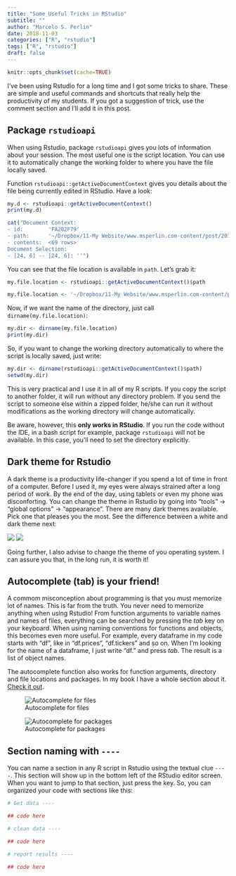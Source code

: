 ```yaml
---
title: "Some Useful Tricks in RStudio"
subtitle: ""
author: "Marcelo S. Perlin"
date: 2018-11-03
categories: ["R", "rstudio"]
tags: ["R", "rstudio"]
draft: false
---
```


```r
knitr::opts_chunk$set(cache=TRUE)
```


I've been using Rstudio for a long time and I got some tricks to share. These are simple and useful commands and shortcuts that really help the productivity of my students. If you got a  suggestion of trick, use the comment section and I'll add it in this post.


## Package `rstudioapi`

When using Rstudio, package `rstudioapi` gives you lots of information about your session. The most useful one is the script location. You can use it to automatically change the working folder to where you have the file locally saved. 

Function `rstudioapi::getActiveDocumentContext` gives you details about the file being currently edited in RStudio. Have a look:

```r
my.d <- rstudioapi::getActiveDocumentContext()
print(my.d)
```

```r
cat("Document Context: 
- id:        'FA202F79'
- path:      '~/Dropbox/11-My Website/www.msperlin.com-content/post/2018-11-03-RstudioTricks.Rmd'
- contents:  <69 rows>
Document Selection:
- [24, 6] -- [24, 6]: ''")
```


You can see that the file location is available in `path`. Let's grab it:

```r
my.file.location <- rstudioapi::getActiveDocumentContext()$path
```

```r
my.file.location <- '~/Dropbox/11-My Website/www.msperlin.com-content/post/2018-11-03-RstudioTricks.Rmd'
```

Now, if we want the name of the directory, just call `dirname(my.file.location)`:

```r
my.dir <- dirname(my.file.location)
print(my.dir)
```

So, if you want to change the working directory automatically to where the script is locally saved, just write:

```r
my.dir <- dirname(rstudioapi::getActiveDocumentContext()$path)
setwd(my.dir)
```

This is very practical and I use it in all of my R scripts. If you copy the script to another folder, it will run without any directory problem. If you send the script to someone else within a zipped folder, he/she can run it without modifications as the working directory will change automatically.

Be aware, however, this **only works in RStudio**. If you run the code without the IDE, in a bash script for example, package `rstudioapi` will not be available. In this case, you'll need to set the directory explicitly.


## Dark theme for Rstudio

A dark theme is a productivity life-changer if you spend a lot of time in front of a computer.  Before I used it, my eyes were always strained after a long period of work. By the end of the day, using tablets or even my phone was disconforting. You can change the theme in Rstudio by going into "tools" -> "global options" -> "appearance". There are many dark themes available. Pick one that pleases you the most. See the difference between a white and dark theme next:

![](/img/rstudio-whitetheme.png) ![](/img/rstudio-darktheme.png)

Going further, I also advise to change the theme of you operating system. I can assure you that, in the long run, it is worth it!


## Autocomplete (tab) is your friend!

A commom misconception about programming is that you must memorize lot of names. This is far from the truth. You never need to memorize anything when using Rstudio! From function arguments to variable names and names of files, everything can be searched by pressing the _tab_ key on your keyboard. When using naming conventions for functions and objects, this becomes even more useful. For example, every dataframe in my code starts with "df", like in "df.prices", "df.tickers" and so on. When I'm looking for the name of a dataframe, I just write "df." and press _tab_. The result is a list of object names. 

The autocomplete function also works for function arguments, directory and file locations and packages. In my book I have a whole section about it. [Check it out](https://www.msperlin.com/pafdR/basicoperations.html#using-code-completion-with-tab). 

![Autocomplete for files](/img/autocomplete_arquivos.png) 

![Autocomplete for packages](/img/autocomplete_pacotes.png) 

## Section naming with `----`

You can name a section in any R script in Rstudio using the textual clue `----`. This section will show up in the bottom left of the RStudio editor screen. When you want to jump to that section, just press the key. So, you can organized your code with sections like this:

```r
# Get data ----

## code here

# clean data ----

## code here

# report results ----

## code here
```



